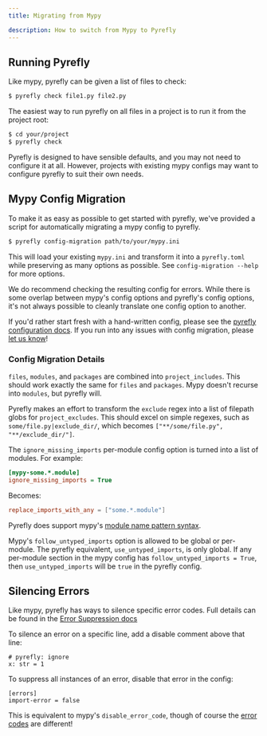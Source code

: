 ```yaml
---
title: Migrating from Mypy

description: How to switch from Mypy to Pyrefly
---
```


## Running Pyrefly

Like mypy, pyrefly can be given a list of files to check:

```sh
$ pyrefly check file1.py file2.py
```

The easiest way to run pyrefly on all files in a project is to run it from the project root:

```sh
$ cd your/project
$ pyrefly check
```

Pyrefly is designed to have sensible defaults, and you may not need to configure it at all.
However, projects with existing mypy configs may want to configure pyrefly to suit their own needs.

## Mypy Config Migration

To make it as easy as possible to get started with pyrefly, we've provided a script for automatically migrating a mypy config to pyrefly.

```sh
$ pyrefly config-migration path/to/your/mypy.ini
```

This will load your existing `mypy.ini` and transform it into a `pyrefly.toml` while preserving as many options as possible. See `config-migration --help` for more options.

We do recommend checking the resulting config for errors. While there is some overlap between mypy's config options and pyrefly's config options, it's not always possible to cleanly translate one config option to another.

If you'd rather start fresh with a hand-written config, please see the [pyrefly configuration docs](../configuration). If you run into any issues with config migration, please [let us know](https://github.com/facebook/pyrefly/issues)!

### Config Migration Details

`files`, `modules`, and `packages` are combined into `project_includes`. This should work exactly the same for `files` and `packages`. Mypy doesn't recurse into `modules`, but pyrefly will.

Pyrefly makes an effort to transform the `exclude` regex into a list of filepath globs for `project_excludes`. This should excel on simple regexes, such as `some/file.py|exclude_dir/`, which becomes `["**/some/file.py", "**/exclude_dir/"]`.

The `ignore_missing_imports` per-module config option is turned into a list of modules. For example:

```ini
[mypy-some.*.module]
ignore_missing_imports = True
```

Becomes:

```toml
replace_imports_with_any = ["some.*.module"]
```

Pyrefly does support mypy's [module name pattern syntax](https://mypy.readthedocs.io/en/stable/config_file.html#config-file-format).

Mypy's `follow_untyped_imports` option is allowed to be global or per-module. The pyrefly equivalent, `use_untyped_imports`, is only global. If any per-module section in the mypy config has `follow_untyped_imports = True`, then `use_untyped_imports` will be `true` in the pyrefly config.

## Silencing Errors

Like mypy, pyrefly has ways to silence specific error codes. Full details can be found in the [Error Suppression docs](../error-suppresions)

To silence an error on a specific line, add a disable comment above that line:

```
# pyrefly: ignore
x: str = 1
```

To suppress all instances of an error, disable that error in the config:

```
[errors]
import-error = false
```

This is equivalent to mypy's `disable_error_code`, though of course the [error codes](../error-kinds) are different!
